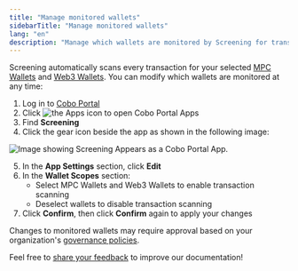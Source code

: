 ```yaml
---
title: "Manage monitored wallets"
sidebarTitle: "Manage monitored wallets"
lang: "en"
description: "Manage which wallets are monitored by Screening for transaction scanning."
---
```


Screening automatically scans every transaction for your selected [MPC Wallets](/en/portal/mpc-wallets/introduction) and [Web3 Wallets](/en/portal/custodial-wallets/web3-wallets/set-up). You can modify which wallets are monitored at any time:

1. Log in to [Cobo Portal](https://portal.cobo.com/login)
2. Click <img src="/en/images/common/icon_apps.svg" className="icon" alt="the Apps icon"/> to open Cobo Portal Apps
3. Find **Screening**
4. Click the gear icon beside the app as shown in the following image:

<img src="/en/images/portal-apps/screening/screening-apps-page.png" className="screenshot_full_screen" alt="Image showing Screening Appears as a Cobo Portal App."/>

5. In the **App Settings** section, click **Edit**
6. In the **Wallet Scopes** section:
   - Select MPC Wallets and Web3 Wallets to enable transaction scanning
   - Deselect wallets to disable transaction scanning
7. Click **Confirm**, then click **Confirm** again to apply your changes

<Note>Changes to monitored wallets may require approval based on your organization's [governance policies](/en/portal/organization/governance-intro).</Note>

<Tip>Feel free to [share your feedback](https://forms.zohopublic.com/cobo/form/DocumentFeedbackForm/formperma/QvLOhxJv1_JMsJ-1dleZ8Itb_7rzN-LtgvsDdxosoVI?referrername=manuals) to improve our documentation!</Tip>
